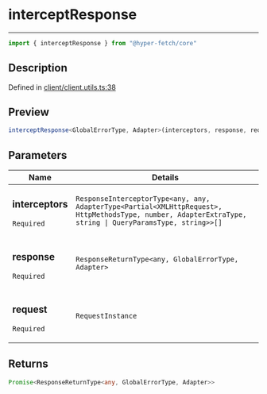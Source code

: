 

# interceptResponse

<div class="api-docs__separator" data-reactroot="">

---

</div><div class="api-docs__import" data-reactroot="">

```ts
import { interceptResponse } from "@hyper-fetch/core"
```

</div><div class="api-docs__section">

## Description

</div><div class="api-docs__description"><span class="api-docs__do-not-parse">



</span></div><p class="api-docs__definition">

Defined in [client/client.utils.ts:38](https://github.com/BetterTyped/hyper-fetch/blob/cc329b91/packages/core/src/client/client.utils.ts#L38)

</p><div class="api-docs__section">

## Preview

</div><div class="api-docs__preview fn">

```ts
interceptResponse<GlobalErrorType, Adapter>(interceptors, response, request)
```

</div><div class="api-docs__section">

## Parameters

</div><div class="api-docs__parameters"><table><thead><tr><th>Name</th><th>Details</th></tr></thead><tbody><tr param-data="interceptors"><td class="api-docs__param-name required">

### interceptors 

`Required`

</td><td class="api-docs__param-type">

`ResponseInterceptorType<any, any, AdapterType<Partial<XMLHttpRequest>, HttpMethodsType, number, AdapterExtraType, string | QueryParamsType, string>>[]`

</td></tr><tr param-data="response"><td class="api-docs__param-name required">

### response 

`Required`

</td><td class="api-docs__param-type">

`ResponseReturnType<any, GlobalErrorType, Adapter>`

</td></tr><tr param-data="request"><td class="api-docs__param-name required">

### request 

`Required`

</td><td class="api-docs__param-type">

`RequestInstance`

</td></tr></tbody></table></div><div class="api-docs__section">

## Returns

</div><div class="api-docs__returns">

```ts
Promise<ResponseReturnType<any, GlobalErrorType, Adapter>>
```

</div>